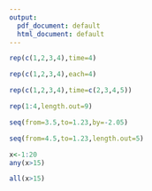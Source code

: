 ---
output:
  pdf_document: default
  html_document: default
---

```{r}
rep(c(1,2,3,4),time=4)
```


```{r}
rep(c(1,2,3,4),each=4)
```


```{r}
rep(c(1,2,3,4),time=c(2,3,4,5))
```


```{r}
rep(1:4,length.out=9)
```


```{r}
seq(from=3.5,to=1.23,by=-2.05)
```


```{r}
seq(from=4.5,to=1.23,length.out=5)
```


```{r}
x<-1:20
any(x>15)
```


```{r}
all(x>15)
```


```{r}
```


```{r}
```


```{r}
```


```{r}
```

